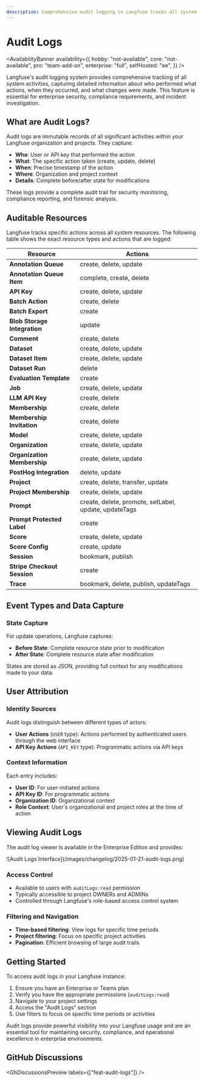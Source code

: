 ```yaml
---
description: Comprehensive audit logging in Langfuse tracks all system activities with detailed state capture and user attribution for enterprise security and compliance requirements.
---
```


# Audit Logs

<AvailabilityBanner
  availability={{
    hobby: "not-available",
    core: "not-available",
    pro: "team-add-on",
    enterprise: "full",
    selfHosted: "ee",
  }}
/>

Langfuse's audit logging system provides comprehensive tracking of all system activities, capturing detailed information about who performed what actions, when they occurred, and what changes were made.
This feature is essential for enterprise security, compliance requirements, and incident investigation.

## What are Audit Logs?

Audit logs are immutable records of all significant activities within your Langfuse organization and projects.
They capture:

- **Who**: User or API key that performed the action
- **What**: The specific action taken (create, update, delete)
- **When**: Precise timestamp of the action
- **Where**: Organization and project context
- **Details**: Complete before/after state for modifications

These logs provide a complete audit trail for security monitoring, compliance reporting, and forensic analysis.

## Auditable Resources

Langfuse tracks specific actions across all system resources.
The following table shows the exact resource types and actions that are logged:

| Resource                     | Actions                                               |
|------------------------------|-------------------------------------------------------|
| **Annotation Queue**         | create, delete, update                                |
| **Annotation Queue Item**    | complete, create, delete                              |
| **API Key**                  | create, delete, update                                |
| **Batch Action**             | create, delete                                        |
| **Batch Export**             | create                                                |
| **Blob Storage Integration** | update                                                |
| **Comment**                  | create, delete                                        |
| **Dataset**                  | create, delete, update                                |
| **Dataset Item**             | create, delete, update                                |
| **Dataset Run**              | delete                                                |
| **Evaluation Template**      | create                                                |
| **Job**                      | create, delete, update                                |
| **LLM API Key**              | create, delete                                        |
| **Membership**               | create, delete                                        |
| **Membership Invitation**    | create, delete                                        |
| **Model**                    | create, delete, update                                |
| **Organization**             | create, delete, update                                |
| **Organization Membership**  | create, delete, update                                |
| **PostHog Integration**      | delete, update                                        |
| **Project**                  | create, delete, transfer, update                      |
| **Project Membership**       | create, delete, update                                |
| **Prompt**                   | create, delete, promote, setLabel, update, updateTags |
| **Prompt Protected Label**   | create                                                |
| **Score**                    | create, delete, update                                |
| **Score Config**             | create, update                                        |
| **Session**                  | bookmark, publish                                     |
| **Stripe Checkout Session**  | create                                                |
| **Trace**                    | bookmark, delete, publish, updateTags                 |

## Event Types and Data Capture

### State Capture
For update operations, Langfuse captures:
- **Before State**: Complete resource state prior to modification
- **After State**: Complete resource state after modification

States are stored as JSON, providing full context for any modifications made to your data.

## User Attribution

### Identity Sources

Audit logs distinguish between different types of actors:

- **User Actions** (`USER` type): Actions performed by authenticated users through the web interface
- **API Key Actions** (`API_KEY` type): Programmatic actions via API keys

### Context Information

Each entry includes:
- **User ID**: For user-initiated actions
- **API Key ID**: For programmatic actions
- **Organization ID**: Organizational context
- **Role Context**: User's organizational and project roles at the time of action

## Viewing Audit Logs

The audit log viewer is available in the Enterprise Edition and provides:

<Frame className="my-6">
  ![Audit Logs Interface](/images/changelog/2025-01-21-audit-logs.png)
</Frame>

### Access Control

- Available to users with `auditLogs:read` permission
- Typically accessible to project OWNERs and ADMINs
- Controlled through Langfuse's role-based access control system

### Filtering and Navigation

- **Time-based filtering**: View logs for specific time periods
- **Project filtering**: Focus on specific project activities
- **Pagination**: Efficient browsing of large audit trails

## Getting Started

To access audit logs in your Langfuse instance:

1. Ensure you have an Enterprise or Teams plan
2. Verify you have the appropriate permissions (`auditLogs:read`)
3. Navigate to your project settings
4. Access the "Audit Logs" section
5. Use filters to focus on specific time periods or activities

Audit logs provide powerful visibility into your Langfuse usage and are an essential tool for maintaining security, compliance, and operational excellence in enterprise environments.

## GitHub Discussions


<GhDiscussionsPreview labels={["feat-audit-logs"]} />
